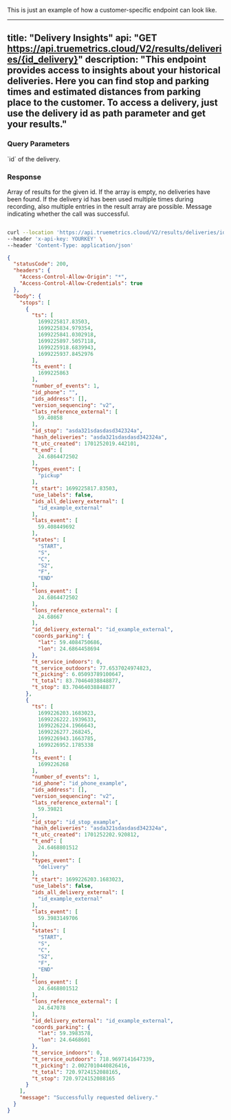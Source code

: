 <Info> This is just an example of how a customer-specific endpoint can look like. </Info>

---
title: "Delivery Insights"
api: "GET https://api.truemetrics.cloud/V2/results/deliveries/{id_delivery}"
description: "This endpoint provides access to insights about your historical deliveries. Here you can find stop and parking times and estimated distances from parking place to the customer. To access a delivery, just use the delivery id as path parameter and get your results."
---

### Query Parameters 

<ParamField path="id_delivery" type="string" initialValue="02ba969157efe246129b586b736f4e276e6de5d77b726bb550449519966c1360">
  `id` of the delivery.
</ParamField>

<ParamField header="Content-Type" type="string" initialValue='application/json' >
</ParamField>
<ParamField header="x-api-key" type="string" initialValue='MSgcfnGu0p3E2KhFwTP3N5NSrCSXm54U6DI0PW51' >
</ParamField>

### Response

<ResponseField name="results" type="array">
  Array of results for the given id. If the array is empty, no deliveries have been found. If the delivery id has been used multiple times during recording, also multiple entries in the result array are possible.
</ResponseField>

<ResponseField name="message" type="string">
  Message indicating whether the call was successful.
</ResponseField>

<RequestExample>

```bash Example Request

curl --location 'https://api.truemetrics.cloud/V2/results/deliveries/id_example_external' \
--header 'x-api-key: YOURKEY' \
--header 'Content-Type: application/json'
```

</RequestExample>

<ResponseExample>

```json Response
{
  "statusCode": 200,
  "headers": {
    "Access-Control-Allow-Origin": "*",
    "Access-Control-Allow-Credentials": true
  },
  "body": {
    "stops": [
      {
        "ts": [
          1699225817.83503,
          1699225834.979354,
          1699225841.0302918,
          1699225897.5057118,
          1699225918.6839943,
          1699225937.8452976
        ],
        "ts_event": [
          1699225863
        ],
        "number_of_events": 1,
        "id_phone": "",
        "ids_address": [],
        "version_sequencing": "v2",
        "lats_reference_external": [
          59.40858
        ],
        "id_stop": "asda321sdasdasd342324a",
        "hash_deliveries": "asda321sdasdasd342324a",
        "t_utc_created": 1701252019.442101,
        "t_end": [
          24.6864472502
        ],
        "types_event": [
          "pickup"
        ],
        "t_start": 1699225817.83503,
        "use_labels": false,
        "ids_all_delivery_external": [
          "id_example_external"
        ],
        "lats_event": [
          59.408449692
        ],
        "states": [
          "START",
          "S",
          "C",
          "S2",
          "F",
          "END"
        ],
        "lons_event": [
          24.6864472502
        ],
        "lons_reference_external": [
          24.68667
        ],
        "id_delivery_external": "id_example_external",
        "coords_parking": {
          "lat": 59.4084750686,
          "lon": 24.6864458694
        },
        "t_service_indoors": 0,
        "t_service_outdoors": 77.6537024974823,
        "t_picking": 6.05093789100647,
        "t_total": 83.70464038848877,
        "t_stop": 83.70464038848877
      },
      {
        "ts": [
          1699226203.1683023,
          1699226222.1939633,
          1699226224.1966643,
          1699226277.268245,
          1699226943.1663785,
          1699226952.1785338
        ],
        "ts_event": [
          1699226268
        ],
        "number_of_events": 1,
        "id_phone": "id_phone_example",
        "ids_address": [],
        "version_sequencing": "v2",
        "lats_reference_external": [
          59.39821
        ],
        "id_stop": "id_stop_example",
        "hash_deliveries": "asda321sdasdasd342324a",
        "t_utc_created": 1701252202.920812,
        "t_end": [
          24.6468801512
        ],
        "types_event": [
          "delivery"
        ],
        "t_start": 1699226203.1683023,
        "use_labels": false,
        "ids_all_delivery_external": [
          "id_example_external"
        ],
        "lats_event": [
          59.3983149706
        ],
        "states": [
          "START",
          "S",
          "C",
          "S2",
          "F",
          "END"
        ],
        "lons_event": [
          24.6468801512
        ],
        "lons_reference_external": [
          24.647078
        ],
        "id_delivery_external": "id_example_external",
        "coords_parking": {
          "lat": 59.3983578,
          "lon": 24.6468601
        },
        "t_service_indoors": 0,
        "t_service_outdoors": 718.9697141647339,
        "t_picking": 2.0027010440826416,
        "t_total": 720.9724152088165,
        "t_stop": 720.9724152088165
      }
    ],
    "message": "Successfully requested delivery."
  }
}
```

</ResponseExample>
